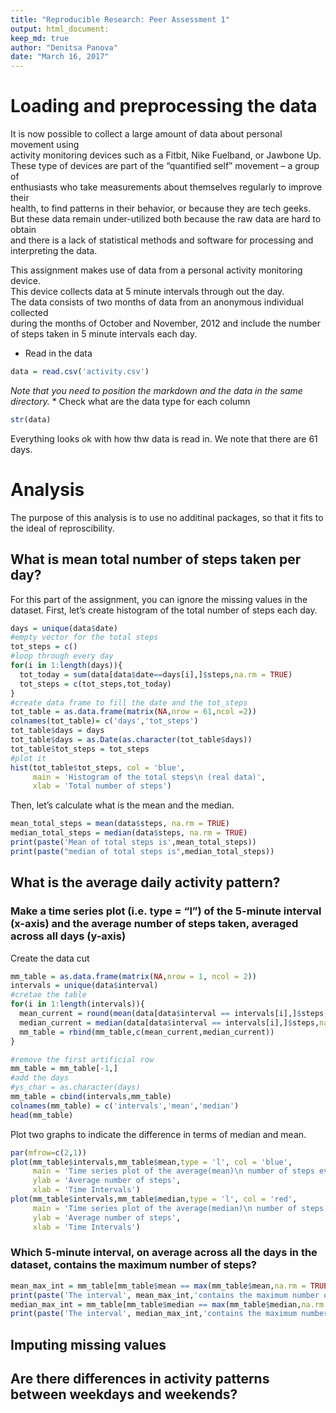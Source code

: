 ```yaml
---
title: "Reproducible Research: Peer Assessment 1"
output: html_document:
keep_md: true
author: "Denitsa Panova"
date: "March 16, 2017"
---
```



# Loading and preprocessing the data
It is now possible to collect a large amount of data about personal movement using   
activity monitoring devices such as a Fitbit, Nike Fuelband, or Jawbone Up.   
These type of devices are part of the “quantified self” movement – a group of   
enthusiasts who take measurements about themselves regularly to improve their   
health, to find patterns in their behavior, or because they are tech geeks.   
But these data remain under-utilized both because the raw data are hard to obtain   
and there is a lack of statistical methods and software for processing and interpreting the data.  
  
This assignment makes use of data from a personal activity monitoring device.  
This device collects data at 5 minute intervals through out the day.   
The data consists of two months of data from an anonymous individual collected   
during the months of October and November, 2012 and include the number of steps taken in 5 minute intervals each day.  

* Read in the data
``` r
data = read.csv('activity.csv')
```

_Note that you need to position the markdown and the data in the same directory._
* Check what are the data type for each column 
```r
str(data)
```
Everything looks ok with how thw data is read in. We note that there are 61 days.

# Analysis 
The purpose of this analysis is to use no additinal packages, so that it fits to the ideal of reproscibility. 

## What is mean total number of steps taken per day?
For this part of the assignment, you can ignore the missing values in the dataset. 
First, let's create histogram of the total number of steps each day.
```r
days = unique(data$date)
#empty vector for the total steps
tot_steps = c()
#loop through every day
for(i in 1:length(days)){
  tot_today = sum(data[data$date==days[i],]$steps,na.rm = TRUE)
  tot_steps = c(tot_steps,tot_today)
}
#create data frame to fill the date and the tot_steps
tot_table = as.data.frame(matrix(NA,nrow = 61,ncol =2))
colnames(tot_table)= c('days','tot_steps')
tot_table$days = days
tot_table$days = as.Date(as.character(tot_table$days))
tot_table$tot_steps = tot_steps
#plot it 
hist(tot_table$tot_steps, col = 'blue',
     main = 'Histogram of the total steps\n (real data)',
     xlab = 'Total number of steps')
```
Then, let's calculate what is the mean and the median. 
```r
mean_total_steps = mean(data$steps, na.rm = TRUE)
median_total_steps = median(data$steps, na.rm = TRUE)
print(paste('Mean of total steps is',mean_total_steps))
print(paste("median of total steps is",median_total_steps))
```

## What is the average daily activity pattern?

### Make a time series plot (i.e. type = "l") of the 5-minute interval (x-axis) and the average number of steps taken, averaged across all days (y-axis)

Create the data cut
```r
mm_table = as.data.frame(matrix(NA,nrow = 1, ncol = 2))
intervals = unique(data$interval)
#cretae the table
for(i in 1:length(intervals)){
  mean_current = round(mean(data[data$interval == intervals[i],]$steps,na.rm=TRUE),0)
  median_current = median(data[data$interval == intervals[i],]$steps,na.rm=TRUE)
  mm_table = rbind(mm_table,c(mean_current,median_current))
}

#remove the first artificial row  
mm_table = mm_table[-1,]
#add the days 
#ys_char = as.character(days)
mm_table = cbind(intervals,mm_table)
colnames(mm_table) = c('intervals','mean','median')
head(mm_table)

```
Plot two graphs to indicate the difference in terms of median and mean. 
```r
par(mfrow=c(2,1))
plot(mm_table$intervals,mm_table$mean,type = 'l', col = 'blue',
     main = 'Time series plot of the average(mean)\n number of steps every day',
     ylab = 'Average number of steps',
     xlab = 'Time Intervals')
plot(mm_table$intervals,mm_table$median,type = 'l', col = 'red',
     main = 'Time series plot of the average(median)\n number of steps every day',
     ylab = 'Average number of steps',
     xlab = 'Time Intervals')

```
### Which 5-minute interval, on average across all the days in the dataset, contains the maximum number of steps?
```r
mean_max_int = mm_table[mm_table$mean == max(mm_table$mean,na.rm = TRUE),]$intervals
print(paste('The interval', mean_max_int,'contains the maximum number of steps based on the mean'))
median_max_int = mm_table[mm_table$median == max(mm_table$median,na.rm = TRUE),]$intervals
print(paste('The interval', median_max_int,'contains the maximum number of steps based on the median'))
```



## Imputing missing values



## Are there differences in activity patterns between weekdays and weekends?
